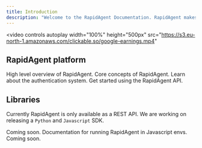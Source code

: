 ```yaml
---
title: Introduction
description: "Welcome to the RapidAgent Documentation. RapidAgent makes it easy to build, manage and deploy LLM Agents."
---
```


<video
  controls
  autoplay
  width="100%"
  height="500px"
  src="https://s3.eu-north-1.amazonaws.com/clickable.so/google-earnings.mp4"
></video>

## RapidAgent platform

<CardGroup cols={2}>
  <Card title="Platform" icon="layer-group" href="/platform">
    High level overview of RapidAgent.
  </Card>
  <Card title="Concepts" icon="brain" href="/concepts">
    Core concepts of RapidAgent.
  </Card>
  <Card title="Authentication" icon="key" href="/api-reference/authentication">
    Learn about the authentication system.
  </Card>
  <Card title="API endpoints" icon="code" href="/api-reference/authentication">
    Get started using the RapidAgent API.
  </Card>
</CardGroup>

## Libraries

Currently RapidAgent is only available as a REST API. We are working on releasing a `Python` and `Javascript` SDK.

<CardGroup cols={3}>
  <Card title="Python" icon="python">
    Coming soon.
  </Card>
  <Card
    title="Javascript"
    icon="square-js"
    href="https://github.com/homanp/superagent-js"
  >
    Documentation for running RapidAgent in Javascript envs.
  </Card>
  <Card title="CLI" icon="square-terminal">
    Coming soon.
  </Card>
</CardGroup>
